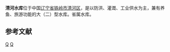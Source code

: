 {{Infobox Reservoir | 
|name                     = 清河水库
|nickname                 = 
|image                    = 
|image_caption            = 
|map                      = 
|map_caption              = 
|pushpin_map              = China
|pushpin_map_caption      = 清河水库在中国的位置
|code                     = BBA16000402
|class                    = 大（二）型[[水库|水库]]
|location_of_reservoir    = [[辽宁省|辽宁省]][[铁岭市|铁岭市]][[清河区|清河区]]
|location_of_dam          = 
|inflow                   = 
|outflow                  = [[清河|清河]]（[[辽河|辽河]]支流）
|catchment_area           = 2376
|reservoir_area           = 54平方公里
|mean_depth               = 
|maximum_depth            = 
|flood_level              = 
|normal_water_level       = 
|dead_water_level         = 
|water_quality            = 
|island                   = 
|maximum_storage_capacity = 9.71亿
|normal_storage_capacity  = 5.74亿
|dead_storage_capacity    = 
|type_of_dam              = 
|elevation_of_dam         = 137.9
|height_of_dam            = 39.4
|length_of_dam            = 1622
|width_of_dam             = 6
|installed_capacity       = 
|start                    = 1958年5月
|complete                 = 1960年
|cost                     = 10543万
|emigrate                 = 9900
|latd = 42
|latm = 32
|lats = 40
|latNS = N
|longd = 124
|longm = 10
|longs = 28
|longEW = E
|website = 
|footnotes = <ref>{{cite journal |title=清河水库洪水决策支持系统设计 |author=朱士戈，曹玉宇  |journal=东北水利水电 |year=2007 |volume=25 |issue=6 |pages= |url= }}</ref>
}}
'''清河水库'''位于中国[[辽宁省|辽宁省]][[铁岭市|铁岭市]][[清河区|清河区]]，是以防洪、灌溉、工业供水为主，兼有养鱼、旅游功能的大（二）型水库。省属水库。


==参考文献==
{{reflist}}

[[Category:辽宁水库|Q]]
[[Category:清江浦区|Q]]